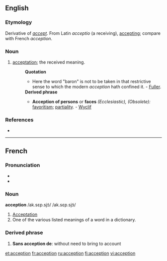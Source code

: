 ==English==

===Etymology===
Derivative of ''[[accept]]''.  From Latin ''acceptio'' (a receiving), [[accepting]]; compare with French ''acception''.

===Noun===
{{en-noun}}

# {{obsolete}} [[acceptation]]; the received meaning.
#:'''Quotation'''
#:*Here the word "baron" is not to be taken in that restrictive sense to which the modern ''acception'' hath confined it. - [[Fuller]].
#:'''Derived phrase'''
#:*'''Acception of persons''' or '''faces''' ''(Ecclesiastic), (Obsolete):'' [[favoritism]]; [[partiality]]. - [[Wyclif]]

===References===
*{{R:1913}}

----

==French==

===Pronunciation===
*{{IPA|/ak.sɛp.sjɔ̃/}}
*{{SAMPA|/ak.sEp.sjO~/}}

===Noun===
'''acception''' /ak.sɛp.sjɔ̃/ /ak.sɛp.sjɔ̃/

# [[Acceptation]]
# One of the various listed meanings of a word in a dictionary.

===Derived phrase===
{{rfc-xphrase|Derived phrase}}
# '''Sans acception de''':  without need to bring to account

[[et:acception]]
[[fr:acception]]
[[ru:acception]]
[[fi:acception]]
[[vi:acception]]